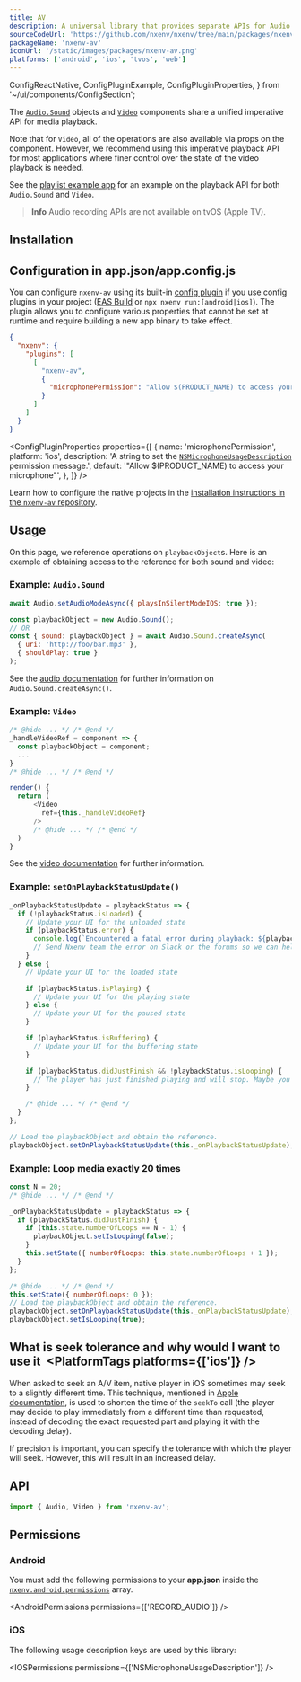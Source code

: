 ```yaml
---
title: AV
description: A universal library that provides separate APIs for Audio and Video playback.
sourceCodeUrl: 'https://github.com/nxenv/nxenv/tree/main/packages/nxenv-av'
packageName: 'nxenv-av'
iconUrl: '/static/images/packages/nxenv-av.png'
platforms: ['android', 'ios', 'tvos', 'web']
---
```


  ConfigReactNative,
  ConfigPluginExample,
  ConfigPluginProperties,
} from '~/ui/components/ConfigSection';

The [`Audio.Sound`](audio.mdx) objects and [`Video`](video-av.mdx) components share a unified imperative API for media playback.

Note that for `Video`, all of the operations are also available via props on the component. However, we recommend using this imperative playback API for most applications where finer control over the state of the video playback is needed.

See the [playlist example app](https://github.com/nxenv/playlist-example) for an example on the playback API for both `Audio.Sound` and `Video`.

> **Info** Audio recording APIs are not available on tvOS (Apple TV).

## Installation

<APIInstallSection />

## Configuration in app.json/app.config.js

You can configure `nxenv-av` using its built-in [config plugin](/config-plugins/introduction/) if you use config plugins in your project ([EAS Build](/build/introduction) or `npx nxenv run:[android|ios]`). The plugin allows you to configure various properties that cannot be set at runtime and require building a new app binary to take effect.

<ConfigPluginExample>

```json app.json
{
  "nxenv": {
    "plugins": [
      [
        "nxenv-av",
        {
          "microphonePermission": "Allow $(PRODUCT_NAME) to access your microphone."
        }
      ]
    ]
  }
}
```

</ConfigPluginExample>

<ConfigPluginProperties
  properties={[
    {
      name: 'microphonePermission',
      platform: 'ios',
      description:
        'A string to set the [`NSMicrophoneUsageDescription`](#permission-nsmicrophoneusagedescription) permission message.',
      default: '"Allow $(PRODUCT_NAME) to access your microphone"',
    },
  ]}
/>

<ConfigReactNative>

Learn how to configure the native projects in the [installation instructions in the `nxenv-av` repository](https://github.com/nxenv/nxenv/tree/main/packages/nxenv-av#installation-in-bare-react-native-projects).

</ConfigReactNative>

## Usage

On this page, we reference operations on `playbackObject`s. Here is an example of obtaining access to the reference for both sound and video:

### Example: `Audio.Sound`

```js
await Audio.setAudioModeAsync({ playsInSilentModeIOS: true });

const playbackObject = new Audio.Sound();
// OR
const { sound: playbackObject } = await Audio.Sound.createAsync(
  { uri: 'http://foo/bar.mp3' },
  { shouldPlay: true }
);
```

See the [audio documentation](audio.mdx) for further information on `Audio.Sound.createAsync()`.

### Example: `Video`

```js
/* @hide ... */ /* @end */
_handleVideoRef = component => {
  const playbackObject = component;
  ...
}
/* @hide ... */ /* @end */

render() {
  return (
      <Video
        ref={this._handleVideoRef}
      />
      /* @hide ... */ /* @end */
  )
}
```

See the [video documentation](video-av.mdx) for further information.

### Example: `setOnPlaybackStatusUpdate()`

```js
_onPlaybackStatusUpdate = playbackStatus => {
  if (!playbackStatus.isLoaded) {
    // Update your UI for the unloaded state
    if (playbackStatus.error) {
      console.log(`Encountered a fatal error during playback: ${playbackStatus.error}`);
      // Send Nxenv team the error on Slack or the forums so we can help you debug!
    }
  } else {
    // Update your UI for the loaded state

    if (playbackStatus.isPlaying) {
      // Update your UI for the playing state
    } else {
      // Update your UI for the paused state
    }

    if (playbackStatus.isBuffering) {
      // Update your UI for the buffering state
    }

    if (playbackStatus.didJustFinish && !playbackStatus.isLooping) {
      // The player has just finished playing and will stop. Maybe you want to play something else?
    }

    /* @hide ... */ /* @end */
  }
};

// Load the playbackObject and obtain the reference.
playbackObject.setOnPlaybackStatusUpdate(this._onPlaybackStatusUpdate);
```

### Example: Loop media exactly 20 times

```js
const N = 20;
/* @hide ... */ /* @end */

_onPlaybackStatusUpdate = playbackStatus => {
  if (playbackStatus.didJustFinish) {
    if (this.state.numberOfLoops == N - 1) {
      playbackObject.setIsLooping(false);
    }
    this.setState({ numberOfLoops: this.state.numberOfLoops + 1 });
  }
};

/* @hide ... */ /* @end */
this.setState({ numberOfLoops: 0 });
// Load the playbackObject and obtain the reference.
playbackObject.setOnPlaybackStatusUpdate(this._onPlaybackStatusUpdate);
playbackObject.setIsLooping(true);
```

## What is seek tolerance and why would I want to use it&ensp;<PlatformTags platforms={['ios']} />

When asked to seek an A/V item, native player in iOS sometimes may seek to a slightly different time. This technique, mentioned in [Apple documentation](https://developer.apple.com/documentation/avfoundation/avplayer/1387741-seek#discussion), is used to shorten the time of the `seekTo` call (the player may decide to play immediately from a different time than requested, instead of decoding the exact requested part and playing it with the decoding delay).

If precision is important, you can specify the tolerance with which the player will seek. However, this will result in an increased delay.

## API

```js
import { Audio, Video } from 'nxenv-av';
```

<APISection packageName="nxenv-av" apiName="AV" />

## Permissions

### Android

You must add the following permissions to your **app.json** inside the [`nxenv.android.permissions`](/versions/latest/config/app/#permissions) array.

<AndroidPermissions permissions={['RECORD_AUDIO']} />

### iOS

The following usage description keys are used by this library:

<IOSPermissions permissions={['NSMicrophoneUsageDescription']} />
